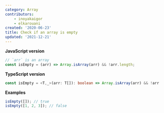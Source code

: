 ```yaml
---
category: Array
contributors:
    - inoyakaigor
    - elkarouani
created: '2020-06-23'
title: Check if an array is empty
updated: '2021-12-21'
---
```


**JavaScript version**

```js isEmpty.js
// `arr` is an array
const isEmpty = (arr) => Array.isArray(arr) && !arr.length;
```

**TypeScript version**

```ts isEmpty.ts
const isEmpty = <T,_>(arr: T[]): boolean => Array.isArray(arr) && !arr.length;
```

**Examples**

```js examples.js
isEmpty([]); // true
isEmpty([1, 2, 3]); // false
```
